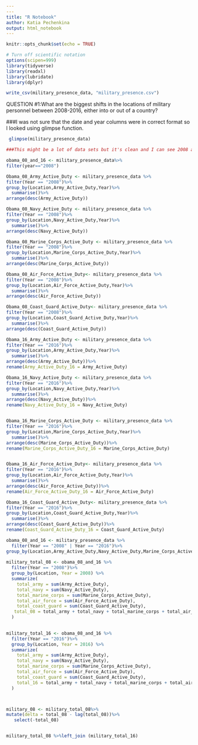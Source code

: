 ```yaml
---
---
title: "R Notebook"
author: Katia Pechenkina
output: html_notebook
---
```


```r
knitr::opts_chunk$set(echo = TRUE)
```

```r
# Turn off scientific notation
options(scipen=999)
library(tidyverse)
library(readxl)
library(lubridate)
library(dplyr)

```


```r

write_csv(military_presence_data, "military_presence.csv")
```
QUESTION #1:What are the biggest shifts in the locations of military personnel between 2008-2016, either into or out of a country?

###I was not sure that the date and year columns were in correct format so I looked using glimpse function. 
```r
 glimpse(military_presence_data)
```

```r
###This might be a lot of data sets but it's clean and I can see 2008 and 2016 for each of the Active duty categories. 

obama_08_and_16 <- military_presence_data%>% 
filter(year=="2008")
```

```r
Obama_08_Army_Active_Duty <- military_presence_data %>%
filter(Year == "2008")%>%
group_by(Location,Army_Active_Duty,Year)%>%
  summarise()%>%
arrange(desc(Army_Active_Duty))

Obama_08_Navy_Active_Duty <- military_presence_data %>%
filter(Year == "2008")%>%
group_by(Location,Navy_Active_Duty,Year)%>%
  summarise()%>%
arrange(desc(Navy_Active_Duty))

Obama_08_Marine_Corps_Active_Duty <- military_presence_data %>%
filter(Year == "2008")%>%
group_by(Location,Marine_Corps_Active_Duty,Year)%>%
  summarise()%>%
arrange(desc(Marine_Corps_Active_Duty))

Obama_08_Air_Force_Active_Duty<- military_presence_data %>%
filter(Year == "2008")%>%
group_by(Location,Air_Force_Active_Duty,Year)%>%
  summarise()%>%
arrange(desc(Air_Force_Active_Duty))

Obama_08_Coast_Guard_Active_Duty<- military_presence_data %>%
filter(Year == "2008")%>%
group_by(Location,Coast_Guard_Active_Duty,Year)%>%
  summarise()%>%
arrange(desc(Coast_Guard_Active_Duty))

```

```r

Obama_16_Army_Active_Duty <- military_presence_data %>%
filter(Year == "2016")%>%
group_by(Location,Army_Active_Duty,Year)%>%
  summarise()%>%
arrange(desc(Army_Active_Duty))%>%
rename(Army_Active_Duty_16 = Army_Active_Duty)

Obama_16_Navy_Active_Duty <- military_presence_data %>%
filter(Year == "2016")%>%
group_by(Location,Navy_Active_Duty,Year)%>%
  summarise()%>%
arrange(desc(Navy_Active_Duty))%>%
rename(Navy_Active_Duty_16 = Navy_Active_Duty)


Obama_16_Marine_Corps_Active_Duty <- military_presence_data %>%
filter(Year == "2016")%>%
group_by(Location,Marine_Corps_Active_Duty,Year)%>%
  summarise()%>%
arrange(desc(Marine_Corps_Active_Duty))%>%
rename(Marine_Corps_Active_Duty_16 = Marine_Corps_Active_Duty)


Obama_16_Air_Force_Active_Duty<- military_presence_data %>%
filter(Year == "2016")%>%
group_by(Location,Air_Force_Active_Duty,Year)%>%
  summarise()%>%
arrange(desc(Air_Force_Active_Duty))%>%
rename(Air_Force_Active_Duty_16 = Air_Force_Active_Duty)

Obama_16_Coast_Guard_Active_Duty<- military_presence_data %>%
filter(Year == "2016")%>%
group_by(Location,Coast_Guard_Active_Duty,Year)%>%
  summarise()%>%
arrange(desc(Coast_Guard_Active_Duty))%>%
rename(Coast_Guard_Active_Duty_16 = Coast_Guard_Active_Duty)

```
```r

obama_08_and_16 <- military_presence_data %>%
  filter(Year == "2008" | Year == "2016")%>%
group_by(Location,Army_Active_Duty,Navy_Active_Duty,Marine_Corps_Active_Duty,Air_Force_Active_Duty,Coast_Guard_Active_Duty,Year)
 
military_total_08 <- obama_08_and_16 %>% 
  filter(Year == "2008")%>%
  group_by(Location, Year = 2008) %>% 
  summarize(
    total_army = sum(Army_Active_Duty),
    total_navy = sum(Navy_Active_Duty),
    total_marine_corps = sum(Marine_Corps_Active_Duty),
    total_air_force = sum(Air_Force_Active_Duty),
    total_coast_guard = sum(Coast_Guard_Active_Duty),
   total_08 = total_army + total_navy + total_marine_corps + total_air_force + total_coast_guard
  )  

  
military_total_16 <- obama_08_and_16 %>% 
  filter(Year == "2016")%>%
  group_by(Location, Year = 2016) %>% 
  summarize(
    total_army = sum(Army_Active_Duty),
    total_navy = sum(Navy_Active_Duty),
    total_marine_corps = sum(Marine_Corps_Active_Duty),
    total_air_force = sum(Air_Force_Active_Duty),
    total_coast_guard = sum(Coast_Guard_Active_Duty),
    total_16 = total_army + total_navy + total_marine_corps + total_air_force + total_coast_guard
  ) 



military_08 <- military_total_08%>%
mutate(delta = total_08 - lag(total_08))%>%
   select(-total_08) 


military_total_08 %>%left_join (military_total_16)

```
